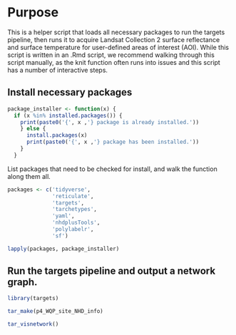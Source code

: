 
# Purpose

This is a helper script that loads all necessary packages to run the targets 
pipeline, then runs it to acquire Landsat Collection 2 surface reflectance and
surface temperature for user-defined areas of interest (AOI). While this script
is written in an .Rmd script, we recommend walking through this script manually, 
as the knit function often runs into issues and this script has a number of 
interactive steps.

## Install necessary packages

```r
package_installer <- function(x) {
  if (x %in% installed.packages()) {
    print(paste0('{', x ,'} package is already installed.'))
    } else {
      install.packages(x)
      print(paste0('{', x ,'} package has been installed.'))
    }
  }
```

List packages that need to be checked for install, and walk the function along them all.

```r
packages <- c('tidyverse',
              'reticulate',
              'targets',
              'tarchetypes',
              'yaml',
              'nhdplusTools',
              'polylabelr',
              'sf')

lapply(packages, package_installer)
```

<!-- ## Authenticate and initialize Earth Engine -->

<!-- You will need to have [installed and initialized the `gcloud CLI`](https://cloud.google.com/sdk/docs/install)  -->
<!-- and have a [Google Earth Engine account](https://code.earthengine.google.com/register)  -->
<!-- prior to running this workflow. Some common troubleshooting solutions  -->
<!-- [can be found here]<https://github.com/rossyndicate/ROSS_RS_mini_tools/blob/main/helps/CommonIssues.md>). -->

<!-- ### Authentication -->

<!-- To authenticate your GEE account, we will use a Python environment created in the  -->
<!-- R file 'data_acquisition/src/py/pySetup.R'. This will take a few minutes if you  -->
<!-- haven't yet run the python setup script while it creates a virtual environment. -->

<!-- ```{r} -->
<!-- source('src/py/pySetup.R') -->
<!-- ``` -->

<!-- ### Authenticate your instance of GEE -->

<!-- ```{python} -->
<!-- import ee -->

<!-- ee.Authenticate(auth_mode = 'localhost') -->
<!-- ``` -->

## Run the targets pipeline and output a network graph.

```r
library(targets)

tar_make(p4_WQP_site_NHD_info)

tar_visnetwork()
```


